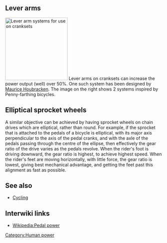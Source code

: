 {{topic header| Concertgen7.jpg |Pedal power}}

==Lever arms==
[[File:Lever arms for bicycle cranksets.png|thumb|right|200px|Lever arm systems for use on cranksets]]
Lever arms on cranksets can increase the power output (well) over 50%. One such system has been designed by [http://en.wikipedia.org/wiki/File:Maurice_Houbracken%27s_bicycle.png Maurice Houbracken]. The image on the right shows 2 systems inspired by Penny-farthing bicycles.

==Elliptical sprocket wheels==
A similar objective can be achieved by having sprocket wheels on chain drives which are elliptical, rather than round. For example, if the sprocket that is attached to the pedals of a bicycle is elliptical, with its major axis perpendicular to the axis of the pedal cranks, and with the axle of the pedals passing through the centre of the ellipse, then effectively the gear ratio of the drive varies as the pedals revolve. When the rider's foot is driving downward, the gear ratio is highest, to achieve highest speed. When the rider's feet are moving horizontally, with little force, the gear ratio is lowest, giving best mechanical advantage, and getting the feet past this alignment as fast as possible.

== See also ==

* [[Cycling]]

== Interwiki links ==

* [[Wikipedia:Pedal power]]

{{stub}}

[[Category:Human power]]